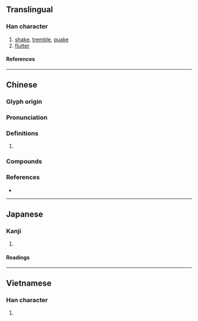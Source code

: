 {{also|擞}}
{{character info/new}}
==Translingual==

===Han character===
{{Han char|rn=64|rad=手|as=15|sn=18|four=58040|canj=QLVK|ids=⿰扌數}}

# [[shake]], [[tremble]], [[quake]]
# [[flutter]]

====References====
{{Han ref|kx=0461.200|dkj=12912|dj=0810.270|hdz=31980.060|uh=64FB}}

----

==Chinese==
{{zh-forms|s=擞}}

===Glyph origin===
{{Han etym}}

===Pronunciation===
{{zh-pron
|m=sǒu,sòu
|c=sau3,sau2
|c-t=lheu2
|mc=y
|oc=y
|cat=
}}
{{zh-attn-split}}

===Definitions===
{{zh-hanzi}}

# {{rfdef|zh}}

===Compounds===
{{zh-der|擻抖抖|抖擻|抖擻精神|擻火|精神抖擻}}

===References===
* {{R:yue:mfccd}}

----

==Japanese==

===Kanji===
{{ja-kanji|grade=|rs=手15}}

# {{rfdef|ja|sort=手15}}

====Readings====
{{ja-readings
|on=そう, す
|kun=あげる, すてる
}}

----

==Vietnamese==

===Han character===
{{vi-readings|rs=手15|reading=[[sú]], [[tẩu]], [[xỏ]], [[xổ]], [[số]]}}

# {{rfdef|vi|sort=手15}}